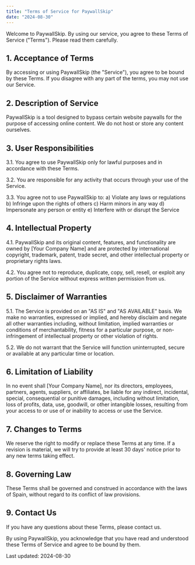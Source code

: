 ```yaml
---
title: "Terms of Service for PaywallSkip"
date: "2024-08-30"
---
```


Welcome to PaywallSkip. By using our service, you agree to these Terms of Service ("Terms"). Please read them carefully.

## 1. Acceptance of Terms

By accessing or using PaywallSkip (the "Service"), you agree to be bound by these Terms. If you disagree with any part of the terms, you may not use our Service.

## 2. Description of Service

PaywallSkip is a tool designed to bypass certain website paywalls for the purpose of accessing online content. We do not host or store any content ourselves.

## 3. User Responsibilities

3.1. You agree to use PaywallSkip only for lawful purposes and in accordance with these Terms.

3.2. You are responsible for any activity that occurs through your use of the Service.

3.3. You agree not to use PaywallSkip to:
a) Violate any laws or regulations
b) Infringe upon the rights of others
c) Harm minors in any way
d) Impersonate any person or entity
e) Interfere with or disrupt the Service

## 4. Intellectual Property

4.1. PaywallSkip and its original content, features, and functionality are owned by [Your Company Name] and are protected by international copyright, trademark, patent, trade secret, and other intellectual property or proprietary rights laws.

4.2. You agree not to reproduce, duplicate, copy, sell, resell, or exploit any portion of the Service without express written permission from us.

## 5. Disclaimer of Warranties

5.1. The Service is provided on an "AS IS" and "AS AVAILABLE" basis. We make no warranties, expressed or implied, and hereby disclaim and negate all other warranties including, without limitation, implied warranties or conditions of merchantability, fitness for a particular purpose, or non-infringement of intellectual property or other violation of rights.

5.2. We do not warrant that the Service will function uninterrupted, secure or available at any particular time or location.

## 6. Limitation of Liability

In no event shall [Your Company Name], nor its directors, employees, partners, agents, suppliers, or affiliates, be liable for any indirect, incidental, special, consequential or punitive damages, including without limitation, loss of profits, data, use, goodwill, or other intangible losses, resulting from your access to or use of or inability to access or use the Service.

## 7. Changes to Terms

We reserve the right to modify or replace these Terms at any time. If a revision is material, we will try to provide at least 30 days' notice prior to any new terms taking effect.

## 8. Governing Law

These Terms shall be governed and construed in accordance with the laws of Spain, without regard to its conflict of law provisions.

## 9. Contact Us

If you have any questions about these Terms, please contact us.

By using PaywallSkip, you acknowledge that you have read and understood these Terms of Service and agree to be bound by them.

Last updated: 2024-08-30
